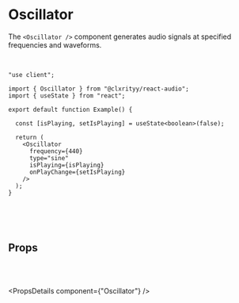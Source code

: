 
# Oscillator

The `<Oscillator />` component generates audio signals at specified frequencies and waveforms.

<br />

```tsx
"use client";

import { Oscillator } from "@clxrityy/react-audio";
import { useState } from "react";

export default function Example() {

  const [isPlaying, setIsPlaying] = useState<boolean>(false);

  return (
    <Oscillator
      frequency={440}
      type="sine"
      isPlaying={isPlaying}
      onPlayChange={setIsPlaying}
    />
  );
}
```

<br />

<Oscillator
  frequency={440}
  type="sine"
/>

<br />

## Props

<br />

<br />

<PropsDetails component={"Oscillator"} />
